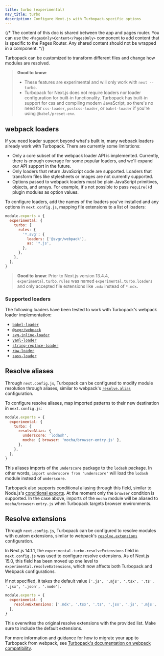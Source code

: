```yaml
---
title: turbo (experimental)
nav_title: turbo
description: Configure Next.js with Turbopack-specific options
---
```


{/* The content of this doc is shared between the app and pages router. You can use the `<PagesOnly>Content</PagesOnly>` component to add content that is specific to the Pages Router. Any shared content should not be wrapped in a component. */}

Turbopack can be customized to transform different files and change how modules are resolved.

> **Good to know**:
>
> - These features are experimental and will only work with `next --turbo`.
> - Turbopack for Next.js does not require loaders nor loader configuration for built-in functionality. Turbopack has built-in support for css and compiling modern JavaScript, so there's no need for `css-loader`, `postcss-loader`, or `babel-loader` if you're using `@babel/preset-env`.

## webpack loaders

If you need loader support beyond what's built in, many webpack loaders already work with Turbopack. There are currently some limitations:

- Only a core subset of the webpack loader API is implemented. Currently, there is enough coverage for some popular loaders, and we'll expand our API support in the future.
- Only loaders that return JavaScript code are supported. Loaders that transform files like stylesheets or images are not currently supported.
- Options passed to webpack loaders must be plain JavaScript primitives, objects, and arrays. For example, it's not possible to pass `require()`d plugin modules as option values.

To configure loaders, add the names of the loaders you've installed and any options in `next.config.js`, mapping file extensions to a list of loaders:

```js filename="next.config.js"
module.exports = {
  experimental: {
    turbo: {
      rules: {
        '*.svg': {
          loaders: ['@svgr/webpack'],
          as: '*.js',
        },
      },
    },
  },
}
```

> **Good to know**: Prior to Next.js version 13.4.4, `experimental.turbo.rules` was named `experimental.turbo.loaders` and only accepted file extensions like `.mdx` instead of `*.mdx`.

### Supported loaders

The following loaders have been tested to work with Turbopack's webpack loader implementation:

- [`babel-loader`](https://www.npmjs.com/package/babel-loader)
- [`@svgr/webpack`](https://www.npmjs.com/package/@svgr/webpack)
- [`svg-inline-loader`](https://www.npmjs.com/package/svg-inline-loader)
- [`yaml-loader`](https://www.npmjs.com/package/yaml-loader)
- [`string-replace-loader`](https://www.npmjs.com/package/string-replace-loader)
- [`raw-loader`](https://www.npmjs.com/package/raw-loader)
- [`sass-loader`](https://www.npmjs.com/package/sass-loader)

## Resolve aliases

Through `next.config.js`, Turbopack can be configured to modify module resolution through aliases, similar to webpack's [`resolve.alias`](https://webpack.js.org/configuration/resolve/#resolvealias) configuration.

To configure resolve aliases, map imported patterns to their new destination in `next.config.js`:

```js filename="next.config.js"
module.exports = {
  experimental: {
    turbo: {
      resolveAlias: {
        underscore: 'lodash',
        mocha: { browser: 'mocha/browser-entry.js' },
      },
    },
  },
}
```

This aliases imports of the `underscore` package to the `lodash` package. In other words, `import underscore from 'underscore'` will load the `lodash` module instead of `underscore`.

Turbopack also supports conditional aliasing through this field, similar to Node.js's [conditional exports](https://nodejs.org/docs/latest-v18.x/api/packages.html#conditional-exports). At the moment only the `browser` condition is supported. In the case above, imports of the `mocha` module will be aliased to `mocha/browser-entry.js` when Turbopack targets browser environments.

## Resolve extensions

Through `next.config.js`, Turbopack can be configured to resolve modules with custom extensions, similar to webpack's [`resolve.extensions`](https://webpack.js.org/configuration/resolve/#resolveextensions) configuration.

In Next.js 14.1.1, the `experimental.turbo.resolveExtensions` field in `next.config.js` was used to configure resolve extensions. As of Next.js 15.0, this field has been moved up one level to `experimental.resolveExtensions`, which now affects both Turbopack and Webpack configurations.

If not specified, it takes the default value `['.js', '.mjs', '.tsx', '.ts', '.jsx', '.json', '.node']`.

```js filename="next.config.js"
module.exports = {
  experimental: {
    resolveExtensions: ['.mdx', '.tsx', '.ts', '.jsx', '.js', '.mjs', '.json'],
  },
}
```

This overwrites the original resolve extensions with the provided list. Make sure to include the default extensions.

For more information and guidance for how to migrate your app to Turbopack from webpack, see [Turbopack's documentation on webpack compatibility](https://turbo.build/pack/docs/migrating-from-webpack).
